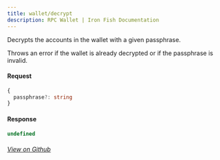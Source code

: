 ```yaml
---
title: wallet/decrypt
description: RPC Wallet | Iron Fish Documentation
---
```


Decrypts the accounts in the wallet with a given passphrase.

Throws an error if the wallet is already decrypted or if the passphrase is invalid.

#### Request

```ts
{
  passphrase?: string
}
```

#### Response

```ts
undefined
```

###### [View on Github](https://github.com/iron-fish/ironfish/blob/master/ironfish/src/rpc/routes/wallet/decrypt.ts)
